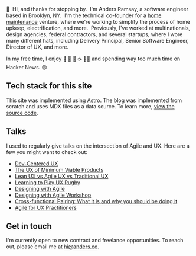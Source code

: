 
:wave: &nbsp;Hi, and thanks for stopping by. &nbsp;I'm
Anders Ramsay, a software engineer based in Brooklyn, NY. &nbsp;I'm the technical co-founder for a [home maintenance](https://www.starlinghome.co/) venture, where we're working to simplify the process of home upkeep, electrification, and more. &nbsp;Previously, I've worked at multinationals, design agencies, federal contractors, and several startups, where I wore many different hats, including Delivery Principal, Senior Software Engineer, Director of UX, and more.

In my free time, I enjoy 📖 :wine_glass: 🏃 :coffee: 🏋️‍♂️ and spending way too much time on Hacker News. :smile:

## Tech stack for this site

This site was implemented using [Astro](https://astro.build/). The blog was implemented from scratch and uses MDX files as a data source. To learn more, [view the source code](https://github.com/andersr/personal-site).

## Talks

I used to regularly give talks on the intersection of Agile and UX. Here are a few you might want to check out:

- [Dev-Centered UX](https://www.slideshare.net/andersr/devcentered-uxworkshopuxweek2014)
- [The UX of Minimum Viable Products](https://www.slideshare.net/andersr/the-ux-of-minimum-viable-products-20462325)
- [Lean UX vs Agile UX vs Traditional UX](https://www.slideshare.net/andersr/lean-ux-roundtable)
- [Learning to Play UX Rugby](https://www.slideshare.net/andersr/learning-to-play-ux-rugby-extended)
- [Designing with Agile](https://www.slideshare.net/andersr/designing-with-agile-workshop)
- [Designing with Agile Workshop](https://www.slideshare.net/andersr/designing-with-agile-workshop)
- [Cross-functional Pairing: What it is and why you should be doing it](https://www.slideshare.net/andersr/crossfunctional-pairing-what-it-is-and-why-you-should-be-doing-it)
- [Agile for UX Practitioners](https://www.slideshare.net/andersr/agile-for-ux-practitioners)

## Get in touch

I'm currently open to new contract and freelance opportunities. To reach out, please email me at [hi@anders.co](mailto:%68%69%40%61%6e%64%65%72%73%2e%63%6f).
